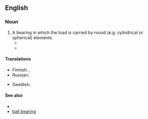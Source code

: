 ==English==

===Noun===
{{en-noun}}

# A bearing in which the load is carried by round (e.g. cylindrical or spherical) elements.
#* {{quote-book|en|year=1959|author=edited by David P. Morgan|title=Steam's Finest Hour|publisher=Kalmbach Publishing Co.|text=In 1930 the proposal of placing all axles of a steam locomotive on '''roller bearings''' was viewed so suspiciously that the Timken Roller Bearing Company couldn't even obtain permission to equip an existing engine at its own expense. (<small>It ended up buying a demonstrator loco and equipping that with roller bearings instead.)</small>}}
#* {{quote-journal|en|year=1961|month=November|title=Talking of Trains: The '''roller-bearing''' A1s|journal=Trains Illustrated|page=643|text=The five '''roller-bearing''' A1s are now averaging 120,000 miles between shopping; this figure is an improvement of about 50 per cent on the norm of other ex-L.N.E. Pacific types.}}

====Translations====
{{trans-top|type of bearing}}
* Finnish: {{t+|fi|vierintälaakeri}}, {{t|fi|rullalaakeri}}
* Russian: {{t|ru|ро́ликовый подши́пник|m}}
{{trans-mid}}
* Swedish: {{t+|sv|rullager}}
{{trans-bottom}}

====See also====
* {{pedia|Rolling-element bearing}}
* [[ball bearing]]